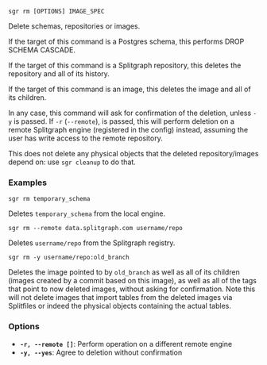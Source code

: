 
```sgr rm [OPTIONS] IMAGE_SPEC```

Delete schemas, repositories or images.

If the target of this command is a Postgres schema, this performs DROP SCHEMA CASCADE.

If the target of this command is a Splitgraph repository, this deletes the repository and all of its history.

If the target of this command is an image, this deletes the image and all of its children.

In any case, this command will ask for confirmation of the deletion, unless ``-y`` is passed. If ``-r``
(``--remote``), is passed, this will perform deletion on a remote Splitgraph engine (registered in the config)
instead, assuming the user has write access to the remote repository.

This does not delete any physical objects that the deleted repository/images depend on:
use ``sgr cleanup`` to do that.

### Examples

``sgr rm temporary_schema``

Deletes ``temporary_schema`` from the local engine.

``sgr rm --remote data.splitgraph.com username/repo``

Deletes ``username/repo`` from the Splitgraph registry.

``sgr rm -y username/repo:old_branch``

Deletes the image pointed to by ``old_branch`` as well as all of its children (images created by a commit based
on this image), as well as all of the tags that point to now deleted images, without asking for confirmation.
Note this will not delete images that import tables from the deleted images via Splitfiles or indeed the
physical objects containing the actual tables.

### Options

  * **`-r, --remote []`**: Perform operation on a different remote engine
  * **`-y, --yes`**: Agree to deletion without confirmation
